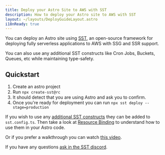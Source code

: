 ```yaml
---
title: Deploy your Astro Site to AWS with SST
description: How to deploy your Astro site to AWS with SST
layout: ~/layouts/DeployGuideLayout.astro
i18nReady: true
---
```


You can deploy an Astro site using [SST](https://sst.dev), an open-source framework for deploying fully serverless applications to AWS with SSG and SSR support.

You can also use any additional SST constructs like Cron Jobs, Buckets, Queues, etc while maintaining type-safety.

## Quickstart

1. Create an astro project
1. Run `npx create-sst@rc`
1. It should detect that you are using Astro and ask you to confirm.
1. Once you're ready for deployment you can run `npx sst deploy --stage=production`

If you wish to use any [additional SST constructs](https://docs.sst.dev/) they can be added to `sst.config.ts`. Then take a look at [Resource Binding](https://docs.sst.dev/resource-binding) to understand how to use them in your Astro code.

Or if you prefer a walkthrough you can watch [this video](https://www.youtube.com/watch?v=AFP3ZHxO7Gg).

If you have any questions [ask in the SST discord](https://discord.gg/sst).
